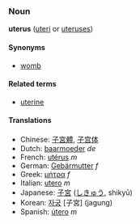 ===Noun===
'''uterus''' ([[uteri]] or [[uteruses]])

====Synonyms====
*[[womb]]

====Related terms====
*[[uterine]]

====Translations====
*Chinese: [[子宮體]], [[子宫体]]
*Dutch: [[baarmoeder]] ''de''
*French: [[utérus]] ''m''
*German: [[Gebärmutter]] ''f''
*Greek: [[μήτρα]] ''f''
*Italian: [[utero]] ''m''
*Japanese: [[子宮]] ([[しきゅう]], shikyū)
*Korean: [[자궁]] [子宮] (jagung)
*Spanish: [[útero]] ''m''